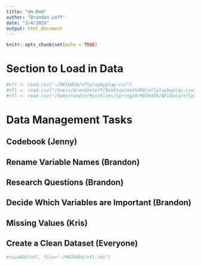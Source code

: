 ```yaml
---
title: "dm.Rmd"
author: "Brandon Leff"
date: "3/4/2020"
output: html_document
---
```


```r
knitr::opts_chunk$set(echo = TRUE)
```

# Section to Load in Data

```r
#nfl <- read.csv("~/MATH456/nflplaybyplay.csv")
#nfl <- read.csv("/Users/brandonleff/Desktop/math456/nflplaybyplay.csv")
#nfl <- read.csv("/home/taudin/MiscFiles/Spring20/MATH456/NFLData/nflplaybyplay.csv")
```


# Data Management Tasks

## Codebook (Jenny)

## Rename Variable Names (Brandon)

## Research Questions (Brandon)

## Decide Which Variables are Important (Brandon)

## Missing Values (Kris)

## Create a Clean Dataset (Everyone)

```r
#saveRDS(nfl, file="~/MATH456/nfl.rds")
```

